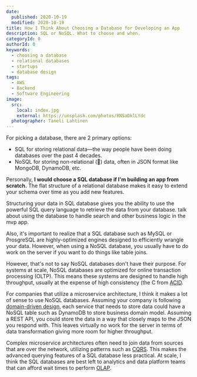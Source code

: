 ```yaml
---
date:
  published: 2020-10-19
  modified: 2020-10-19
title: How I Think About Choosing a Database for Developing an App
description: SQL or NoSQL. What to choose and when.
categoryId: 0
authorId: 0
keywords:
  - choosing a database
  - relational databases
  - startups
  - database design
tags:
  - AWS
  - Backend
  - Software Engineering
image:
  src:
    local: index.jpg
    external: https://unsplash.com/photos/RNSaDklLYdc
  photographer: Taneli Lahtinen
---
```


For picking a database, there are 2 primary options:

- SQL for storing relational data—the way people have been doing databases over
  the past 4 decades.
- NoSQL for storing non-relational (🤯) data, often in JSON format like MongoDB,
  DynamoDB, etc.

Personally, **I would choose a SQL database if I'm building an app from
scratch.** The flat structure of a relational database makes it easy to extend
your schema over time as you add new features.

Structuring your data in SQL database gives you the ability to use the powerful
SQL query language to retrieve the data from your database. talk about using the
database to handle search and other business logic in the mvp app.

Also, it's important to realize that a SQL database such as MySQL or ProsgreSQL
are highly-optimized engines designed to efficiently wrangle your data. However,
when using a NoSQL database, you usually have to do work on the server if you
want to do things like table joins.

However, that's not to say NoSQL databases don't have their purpose. For systems
at scale, NoSQL databases are optimized for online transaction processing
(OLTP). This means these systems are designed to handle high throughput, usually
at the expense of high consistency (the C from
[ACID](<https://database.guide/what-is-acid-in-databases/#:~:text=In%20database%20systems%2C%20ACID%20(Atomicity,occur%20while%20processing%20a%20transaction.)>).

For companies that utilize a microservice architecture, I think it makes a lot
of sense to use NoSQL databases. Assuming your company is following
[domain-driven design](https://www.amazon.com/Domain-Driven-Design-Tackling-Complexity-Software/dp/0321125215),
each service that needs to store data could have a NoSQL table such as DynamoDB
to store business domain model. Assuming a REST API, you could store the data in
a way that closely maps to the JSON you respond with. This leaves virtually no
work for the server in terms of data transformation giving more room for higher
throughput.

Complex microservice architectures often need to join data from sources that
are over the network, utilizing patterns such as
[CQRS](https://docs.microsoft.com/en-us/azure/architecture/patterns/cqrs). This
makes the advanced querying features of a SQL database less practical. At scale,
I think the SQL databases are best left to analytics and data platform teams
that can afford wait times to perform
[OLAP](https://docs.microsoft.com/en-us/azure/architecture/data-guide/relational-data/online-analytical-processing).

